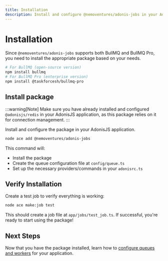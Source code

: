 ```yaml
---
title: Installation
description: Install and configure @nemoventures/adonis-jobs in your AdonisJS application
---
```


# Installation

Since `@nemoventures/adonis-jobs` supports both BullMQ and BullMQ Pro, you need to install the appropriate package based on your needs.

```bash
# For BullMQ (open-source version)
npm install bullmq
# For BullMQ Pro (enterprise version)
npm install @taskforcesh/bullmq-pro
```

## Install package

:::warning[Note]
Make sure you have already installed and configured `@adonisjs/redis` in your AdonisJS application, as this package relies on it for connection management.
:::

Install and configure the package in your AdonisJS application.

```bash
node ace add @nemoventures/adonis-jobs
```

This command will:
- Install the package
- Create the queue configuration file at `config/queue.ts`
- Set up the necessary providers/commands in your `adonisrc.ts`

## Verify Installation

Create a test job to verify everything is working:

```bash
node ace make:job test
```

This should create a job file at `app/jobs/test_job.ts`. If successful, you're ready to start using the package!

## Next Steps

Now that you have the package installed, learn how to [configure queues and workers](/guides/configuration) for your application.

